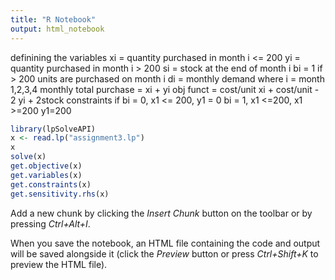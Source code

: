 ```yaml
---
title: "R Notebook"
output: html_notebook
---
```


definining the variables
xi = quantity purchased in month i <= 200
yi = quantity purchased in month i > 200
si = stock at the end of month i
bi = 1 if > 200 units are purchased on month i
di = monthly demand
where i = month 1,2,3,4
monthly total purchase = xi + yi
obj funct = cost/unit xi + cost/unit - 2 yi + 2stock
constraints
if bi = 0, x1 <= 200, y1 = 0
bi = 1, x1 <=200, x1 >=200 y1=200



```r
library(lpSolveAPI)
x <- read.lp("assignment3.lp")
x
solve(x)
get.objective(x)
get.variables(x)
get.constraints(x)
get.sensitivity.rhs(x)
```

Add a new chunk by clicking the *Insert Chunk* button on the toolbar or by pressing *Ctrl+Alt+I*.

When you save the notebook, an HTML file containing the code and output will be saved alongside it (click the *Preview* button or press *Ctrl+Shift+K* to preview the HTML file).
